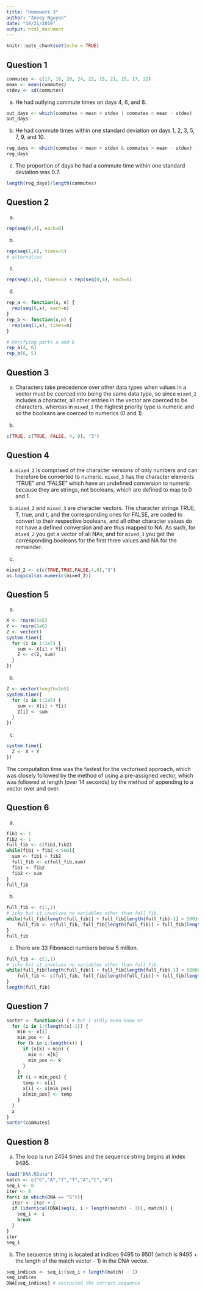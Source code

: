 ---
title: "Homework 3"
author: "Zooey Nguyen"
date: "10/21/2019"
output: html_document
---

```{r setup, include=FALSE}
knitr::opts_chunk$set(echo = TRUE)
```

## Question 1

```{r}
commutes <- c(17, 16, 20, 24, 22, 15, 21, 15, 17, 22)
mean <- mean(commutes)
stdev <- sd(commutes)
```

(a) He had outlying commute times on days 4, 6, and 8.
```{r}
out_days <- which(commutes > mean + stdev | commutes < mean - stdev)
out_days
```

(b) He had commute times within one standard deviation on days 1, 2, 3, 5, 7, 9, and 10.
```{r}
reg_days <- which(commutes < mean + stdev & commutes > mean - stdev)
reg_days
```

(c) The proportion of days he had a commute time within one standard deviation was 0.7.
```{r}
length(reg_days)/length(commutes)
```

## Question 2

(a)
```{r}
rep(seq(0,4), each=6)
```

(b)
```{r}
rep(seq(1,6), times=5)
# alternative
```

(c)
```{r}
rep(seq(1,6), times=5) + rep(seq(0,4), each=6)
```

(d)
```{r}
rep_a <- function(x, n) {
  rep(seq(0,x), each=n)
}
rep_b <- function(x,n) {
  rep(seq(1,x), times=n)
}

# Verifying parts a and b
rep_a(4, 6)
rep_b(6, 5)
```

## Question 3

(a) Characters take precedence over other data types when values in a vector must be coerced into being the same data type, so since `mixed_2` includes a character, all other entries in the vector are coerced to be characters, whereas in `mixed_1` the highest priority type is numeric and so the booleans are coerced to numerics (0 and 1).

(b)
```{r}
c(TRUE, c(TRUE, FALSE, 4, 0), "3")
```

## Question 4

(a) `mixed_2` is comprised of the character versions of only numbers and can therefore be converted to numeric. `mixed_3` has the character elements "TRUE" and "FALSE" which have an undefined conversion to numeric because they are strings, not booleans, which are defined to map to 0 and 1.

(b) `mixed_2` and `mixed_3` are character vectors. The character strings TRUE, T, true, and t, and the corresponding ones for FALSE, are coded to convert to their respective booleans, and all other character values do not have a defined conversion and are thus mapped to NA. As such, for `mixed_2` you get a vector of all NAs, and for `mixed_3` you get the corresponding booleans for the first three values and NA for the remainder.

(c)
```{r}
mixed_2 <- c(c(TRUE,TRUE,FALSE,4,0),"3")
as.logical(as.numeric(mixed_2))
```

## Question 5

(a)
```{r}
X <- rnorm(1e5)
Y <- rnorm(1e6)
Z <- vector()
system.time({
  for (i in 1:1e5) {
    sum <- X[i] + Y[i]
    Z <- c(Z, sum)
  }
})
```

(b)
```{r}
Z <- vector(length=1e5)
system.time({
  for (i in 1:1e5) {
    sum <- X[i] + Y[i]
    Z[i] <- sum
  }
})
```

(c)
```{r}
system.time({
  Z <- X + Y
})
```

The computation time was the fastest for the vectorised approach, which was closely followed by the method of using a pre-assigned vector, which was followed at length (over 14 seconds) by the method of appending to a vector over and over.

## Question 6

(a)
```{r}
fib1 <- 1
fib2 <- 1
full_fib <- c(fib1,fib2)
while(fib1 + fib2 < 500){
  sum <- fib1 + fib2
  full_fib <- c(full_fib,sum)
  fib1 <- fib2
  fib2 <- sum
}
full_fib
```

(b)
```{r}
full_fib <- c(1,1)
# icky but it involves no variables other than full_fib.
while(full_fib[length(full_fib)] + full_fib[length(full_fib)-1] < 500){
    full_fib <- c(full_fib, full_fib[length(full_fib)] + full_fib[length(full_fib)-1])
}
full_fib
```
(c) There are 33 Fibonacci numbers below 5 million.
```{r}
full_fib <- c(1,1)
# icky but it involves no variables other than full_fib.
while(full_fib[length(full_fib)] + full_fib[length(full_fib)-1] < 5000000){
    full_fib <- c(full_fib, full_fib[length(full_fib)] + full_fib[length(full_fib)-1])
}
length(full_fib)
```

## Question 7
```{r}
sorter <- function(x) { # but I ardly even know er
  for (i in 1:(length(x)-1)) {
    min <- x[i]
    min_pos <- i
    for (k in i:length(x)) {
      if (x[k] < min) {
        min <- x[k]
        min_pos <- k
      }
    }
    if (i < min_pos) {
      temp <- x[i]
      x[i] <- x[min_pos]
      x[min_pos] <- temp
    }
  }
  x
}
sorter(commutes)
```

## Question 8

(a) The loop is run 2454 times and the sequence string begins at index 9495.
```{r}
load("DNA.RData")
match <- c("G","A","T","T","A","C","A")
seq_i <- 0
iter <- 0
for(i in which(DNA == "G")){
  iter <- iter + 1
  if (identical(DNA[seq(i, i + length(match) - 1)], match)) {
    seq_i <- i
    break
  }
}
iter
seq_i
```

(b) The sequence string is located at indices 9495 to 9501 (which is 9495 + the length of the match vector - 1) in the DNA vector.
```{r}
seq_indices <- seq_i:(seq_i + length(match) - 1)
seq_indices
DNA[seq_indices] # extracted the correct sequence
```